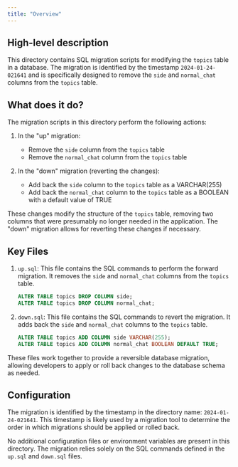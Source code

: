 ```yaml
---
title: "Overview"
---
```


## High-level description
This directory contains SQL migration scripts for modifying the `topics` table in a database. The migration is identified by the timestamp `2024-01-24-021641` and is specifically designed to remove the `side` and `normal_chat` columns from the `topics` table.

## What does it do?
The migration scripts in this directory perform the following actions:

1. In the "up" migration:
   - Remove the `side` column from the `topics` table
   - Remove the `normal_chat` column from the `topics` table

2. In the "down" migration (reverting the changes):
   - Add back the `side` column to the `topics` table as a VARCHAR(255)
   - Add back the `normal_chat` column to the `topics` table as a BOOLEAN with a default value of TRUE

These changes modify the structure of the `topics` table, removing two columns that were presumably no longer needed in the application. The "down" migration allows for reverting these changes if necessary.

## Key Files

1. `up.sql`:
   This file contains the SQL commands to perform the forward migration. It removes the `side` and `normal_chat` columns from the `topics` table.

   ```sql
   ALTER TABLE topics DROP COLUMN side;
   ALTER TABLE topics DROP COLUMN normal_chat;
   ```

2. `down.sql`:
   This file contains the SQL commands to revert the migration. It adds back the `side` and `normal_chat` columns to the `topics` table.

   ```sql
   ALTER TABLE topics ADD COLUMN side VARCHAR(255);
   ALTER TABLE topics ADD COLUMN normal_chat BOOLEAN DEFAULT TRUE;
   ```

These files work together to provide a reversible database migration, allowing developers to apply or roll back changes to the database schema as needed.

## Configuration
The migration is identified by the timestamp in the directory name: `2024-01-24-021641`. This timestamp is likely used by a migration tool to determine the order in which migrations should be applied or rolled back.

No additional configuration files or environment variables are present in this directory. The migration relies solely on the SQL commands defined in the `up.sql` and `down.sql` files.